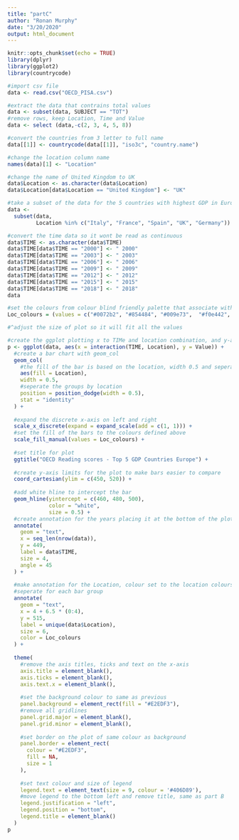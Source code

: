 ```yaml
---
title: "partC"
author: "Ronan Murphy"
date: "3/20/2020"
output: html_document
---
```


```r
knitr::opts_chunk$set(echo = TRUE)
library(dplyr)
library(ggplot2)
library(countrycode)
```



```r
#import csv file
data <- read.csv("OECD_PISA.csv")

#extract the data that contrains total values
data <- subset(data, SUBJECT == "TOT")
#remove rows, keep Location, Time and Value
data <- select (data,-c(2, 3, 4, 5, 8))

#convert the countries from 3 letter to full name
data[[1]] <- countrycode(data[[1]], "iso3c", "country.name")

#change the location column name
names(data)[1] <- "Location"

#change the name of United Kingdom to UK
data$Location <- as.character(data$Location)
data$Location[data$Location == "United Kingdom"] <- "UK"

#take a subset of the data for the 5 countries with highest GDP in Europe
data <-
  subset(data,
         Location %in% c("Italy", "France", "Spain", "UK", "Germany"))

#convert the time data so it wont be read as continuous
data$TIME <- as.character(data$TIME)
data$TIME[data$TIME == "2000"] <- " 2000"
data$TIME[data$TIME == "2003"] <- " 2003"
data$TIME[data$TIME == "2006"] <- " 2006"
data$TIME[data$TIME == "2009"] <- " 2009"
data$TIME[data$TIME == "2012"] <- " 2012"
data$TIME[data$TIME == "2015"] <- " 2015"
data$TIME[data$TIME == "2018"] <- " 2018"
data

#set the colours from colour blind friendly palette that associate with each country
Loc_colours = (values = c("#0072b2", "#854484", "#009e73",	"#f0e442",  "#d55e00"))
```


```r
#^adjust the size of plot so it will fit all the values

#create the ggplot plotting x to TIMe and location combination, and y-axis to Value
p <- ggplot(data, aes(x = interaction(TIME, Location), y = Value)) +
  #create a bar chart with geom_col
  geom_col(
    #the fill of the bar is based on the location, width 0.5 and seperated by 0.5
    aes(fill = Location),
    width = 0.5,
    #seperate the groups by location
    position = position_dodge(width = 0.5),
    stat = "identity"
  ) +
  
  #expand the discrete x-axis on left and right
  scale_x_discrete(expand = expand_scale(add = c(1, 1))) +
  #set the fill of the bars to the colours defined above
  scale_fill_manual(values = Loc_colours) +
  
  #set title for plot
  ggtitle("OECD Reading scores - Top 5 GDP Countries Europe") +
  
  #create y-axis limits for the plot to make bars easier to compare
  coord_cartesian(ylim = c(450, 520)) +
  
  #add white hline to intercept the bar
  geom_hline(yintercept = c(460, 480, 500),
             color = "white",
             size = 0.5) +
  #create annotation for the years placing it at the bottom of the plot, rotate 45 degrees
  annotate(
    geom = "text",
    x = seq_len(nrow(data)),
    y = 449,
    label = data$TIME,
    size = 4,
    angle = 45
  ) +
  
  #make annotation for the Location, colour set to the location colours on top of the bars
  #seperate for each bar group
  annotate(
    geom = "text",
    x = 4 + 6.5 * (0:4),
    y = 515,
    label = unique(data$Location),
    size = 6,
    color = Loc_colours
  ) +
  
  theme(
    #remove the axis titles, ticks and text on the x-axis
    axis.title = element_blank(),
    axis.ticks = element_blank(),
    axis.text.x = element_blank(),
    
    #set the background colour to same as previous
    panel.background = element_rect(fill = "#E2EDF3"),
    #remove all gridlines
    panel.grid.major = element_blank(),
    panel.grid.minor = element_blank(),
    
    #set border on the plot of same colour as background
    panel.border = element_rect(
      colour = "#E2EDF3",
      fill = NA,
      size = 1
    ),
    
    #set text colour and size of legend
    legend.text = element_text(size = 9, colour = '#406D89'),
    #move legend to the bottom left and remove title, same as part B
    legend.justification = "left",
    legend.position = "bottom",
    legend.title = element_blank()
  )
p

```

